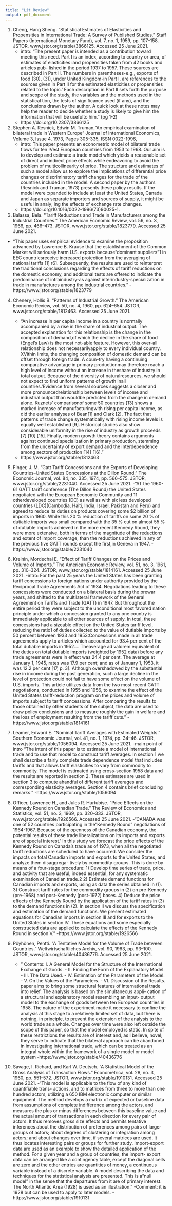 ```yaml
---
title: "Lit Review"
output: pdf_document
---
```

1)
Cheng, Hang Sheng. “Statistical Estimates of Elasticities and Propensities in International Trade: A Survey of Published Studies.” Staff Papers (International Monetary Fund), vol. 7, no. 1, 1959, pp. 107–158. JSTOR, www.jstor.org/stable/3866125. Accessed 25 June 2021.
  - intro: "The present paper is intended as a contribution toward meeting this need. Part I is an index, according to country or area, of estimates of elasticities iand propensities taken from 42 books and articles pub- lished in the period 1937 to 1957. These sources are described in Part II. The numbers in parentheses-e.g., exports of food (30), (31), under United Kingdom-in Part I, are references to the sources given in Part II for the estimated elasticities or propensities related to the topic.' Each description in Part II sets forth the purpose and scope of the study, the variables and the methods used in the statistical  tion, the tests of significance used (if any), and the conclusions drawn by the author. A quick look at these notes may help the reader to decide whether a study is likely to give him the information that will be usefulto him." (pg 1-2)
  - https://doi.org/10.2307/3866125
2)
Stephen A. Resnick, Edwin M. Truman,"An empirical examination of bilateral trade in Western Europe" Journal of International Economics, Volume 3, Issue 4, 1973, Pages 305-335, ISSN 0022-1996,
  - intro: This paper presents an econometric model of bilateral trade flows for ten !Vest European countries from 1953 to 1968. Our aim is to develop and estimate a trade model which yields a reasonable set of direct and indirect price effects while endeavoring to avoid the problem of multicollinearity of price. The structure and estimates of such a model allow us to explore the implications of differential price changes or discriminatory tariff changes for the trade of the countries included in the model. A second paper by the authors (Resnick and Truman, 1973) presents these policy results. If the model were :xpanded to include at least the United States, Canada and Japan as separate importers and sources of supply, it might be useful in analy; ing the effects of exchange rate changes. 
  - https://doi.org/10.1016/0022-1996(73)90025-1.
3) 
Balassa, Bela. “Tariff Reductions and Trade in Manufacturers among the Industrial Countries.” The American Economic Review, vol. 56, no. 3, 1966, pp. 466–473. JSTOR, www.jstor.org/stable/1823779. Accessed 25 June 2021.
  - "This paper uses empirical evidence to examine the proposition advanced by Lawrence B. Krause that the establishment of the Common Market will seriously harm U.S. exports because "dominant suppliers"1 in EEC countriesreceive increased protection from the averaging of national tariffs [1] r6]. Subsequently, the results are used to reinterpret the traditional conclusions regarding the effects of tariff reductions on the domestic economy, and additional tests are offered to indicate the predominance of intraindustry-as against interindustry-specialization in trade in manufactures among the industrial countries."
  -https://www.jstor.org/stable/1823779
4)
Chenery, Hollis B. “Patterns of Industrial Growth.” The American Economic Review, vol. 50, no. 4, 1960, pp. 624–654. JSTOR, www.jstor.org/stable/1812463. Accessed 25 June 2021.
  - "An increase in per capita income in a country is normally accompanied by a rise in the share of industrial output. The accepted explanation for this relationship is the change in the composition of demand,of which the decline in the share of food (Engel's Law) is the most not-able feature. However, this over-all relationship does not necessarilyapply to every individual country. XVithin limits, the changing composition of domestic demand can be offset through foreign trade. A coun-try having a continuing comparative advantage in primary productionmay therefore reach a high level of income without an increase in theshare of industry in total output. Because of the diversity of naturalresources, we should not expect to find uniform patterns of growth inall countries.'Evidence from several sources suggests a closer and more pronouncedrelationship between levels of income and industrial output than wouldbe predicted from the change in demand alone. Kuznets' comparisonof some 50 countries [13] shows a marked increase of manufacturingwith rising per capita income, as did the earlier analyses of Bean[1] and Clark [2]. The fact that patterns of trade change systematically with rising income levels is equally well established [9]. Historical studies also show considerable uniformity in the rise of industry as growth proceeds [7] [10] [15]. Finally, modern growth theory contains arguments against continued specialization in primary production, stemming from the uncertainty of export demand and the interdependence among sectors of production [14] [16]."
  - https://www.jstor.org/stable/1812463
5)
Finger, J. M. “Gatt Tariff Concessions and the Exports of Developing Countries--United States Concessions at the Dillon Round.” The Economic Journal, vol. 84, no. 335, 1974, pp. 566–575. JSTOR, www.jstor.org/stable/2231040. Accessed 25 June 2021.
  -"AT the 1960-61 GATT tariff conference (The Dillon Round) the United States negotiated with the European Economic Community and 11 otherdeveloped countries (DC) as well as with six less developed countries (LDC)(Cambodia, Haiti, India, Israel, Pakistan and Peru) and agreed to reduce its duties on products covering some $2 billion of imports in 1960. While this 20 % reduction of tariffs on some 20 % of dutiable imports was small compared with the 35 % cut on almost 55 % of dutiable imports achieved in the more recent Kennedy Round, they were more extensive, both in terms of the magnitude of the reductions and extent of import coverage, than the reductions achieved in any of the previous five GATT rounds except the first,in Geneva in 1947.
  -https://www.jstor.org/stable/2231040
6)
Kreinin, Mordechai E. “Effect of Tariff Changes on the Prices and Volume of Imports.” The American Economic Review, vol. 51, no. 3, 1961, pp. 310–324. JSTOR, www.jstor.org/stable/1814161. Accessed 25 June 2021.
  -intro: For the past 25 years the United States has been granting tariff concessions to foreign nations under authority provided by the Reciprocal Trade Agreements Act of 1934. Negotiations leading to these concessions were conducted on a bilateral basis during the prewar years, and shifted to the multilateral framework of the General Agreement on Tariffs and Trade (GATT) in 1947. But throughout the entire period they were subject to the unconditional most favored nation principle under which a concession granted to any one country is immediately applicable to all other sources of supply. In total, these concessions had a sizeable effect on the United States tariff level, reducing the ratio1 of duties collected to the value of dutiable imports by 50 percent between 1933 and 1953:Concessions made in all trade agreements apply to articles which accounted for 93.4 per cent of the total dutiable imports in 1952.... Theaverage ad valorem equivalent of the duties on total dutiable imports (weighted by 1952 data) before any trade agreements were in effect was 24.4 per cent. The average at January 1, 1945, rates was 17.9 per cent; and as of January 1, 1953, it was 12.2 per cent [17, p. 3]. Although overshadowed by the substantial rise in income during the past generation, such a large decline in the level of protection could not fail to have some effect on the volume of U.S. imports. This article utilizes data from the two most recent GATT negotiations, conducted in 1955 and 1956, to examine the effect of the United States tariff-reduction program on the prices and volume of imports subject to tariff concessions. After comparing the results to those obtained by other students of the subject, the data are used to draw policy conclusions and to measure roughly the gain in welfare and the loss of employment resulting from the tariff cuts."
  -https://www.jstor.org/stable/1814161
  
7)
Leamer, Edward E. “Nominal Tariff Averages with Estimated Weights.” Southern Economic Journal, vol. 41, no. 1, 1974, pp. 34–46. JSTOR, www.jstor.org/stable/1056094. Accessed 25 June 2021.
  -main point of intro "The intent of this paper is to estimate a model of international trade and to use that model to construct tariff averages. In section 1 we shall describe a fairly complete trade dependence model that includes tariffs and that allows tariff elasticities to vary from commodity to commodity. The model is estimated using cross-section 1958 data and the results are reported in section 2. These estimates are used in section 3 to compute ahandful of different tariff averages and corresponding elasticity averages. Section 4 contains brief concluding remarks."
  -https://www.jstor.org/stable/1056094
8)
Officer, Lawrence H., and Jules R. Hurtubise. “Price Effects on the Kennedy Round on Canadian Trade.” The Review of Economics and Statistics, vol. 51, no. 3, 1969, pp. 320–333. JSTOR, www.jstor.org/stable/1926566. Accessed 25 June 2021.
  -"CANADA was one of 52 countries participating in the "Kennedy Round" negotiations of 1964-1967. Because of the openness of the Canadian economy, the potential results of these trade liberalizations on its imports and exports are of special interest.' In this study we forecast the price effects of the Kennedy Round on Canada's trade as of 1973, when all the negotiated tariff reductions are scheduled to have occurred. We consider the impacts on total Canadian imports and exports to the United States, and analyze them disaggrega- tively by commodity groups. This is done by means of a four-stage procedure: 1) Develop time series of trade, price, and activity that are useful, indeed essential, for any systematic examination of Canadian trade.2 2) Estimate demand functions for Canadian imports and exports, using as data the series obtained in (1). 3) Construct tariff rates for the commodity groups in (2) on pre-Kennedy (pre-1968) and post-Kennedy (post-1972) bases. 4) Deduce the price effects of the Kennedy Round by the application of the tariff rates in (3) to the demand functions in (2). In section II we discuss the specification and estimation of the demand functions. We present estimated equations for Canadian imports in section III and for exports to the United States in section IV. These equations and some especially constructed data are applied to calculate the effects of the Kennedy Round in section V."
  -https://www.jstor.org/stable/1926566
9)
Pöyhönen, Pentti. “A Tentative Model for the Volume of Trade between Countries.” Weltwirtschaftliches Archiv, vol. 90, 1963, pp. 93–100. JSTOR, www.jstor.org/stable/40436776. Accessed 25 June 2021.
  - " Contents: I. A General Model for the Structure of the International Exchange of Goods. - II. Finding the Form of the Explanatory Model. - III. The Data Used. - IV. Estimation of the Parameters of the Model. - V. On the Values of the Parameters. - VI. Discussion of the Results. paper aims to bring some structural features of international trade into relief. The analysis is based on the simultaneous appli- cation of a structural and explanatory model resembling an input- output model to the exchange of goods between ten European countries in 1958. The nature of the experiment made it necessary to confine the analysis at this stage to a relatively limited set of data, but there is nothing, in principle, to prevent the extension of the analysis to the world trade as a whole. Changes over time were also left outside the scope of this paper, so that the model employed is static. In spite of these restrictions the results are of interest and, as I believe, novel; they serve to indicate that the bilateral approach can be abandoned in investigating international trade, which can be treated as an integral whole within the framework of a single model or model system
  -https://www.jstor.org/stable/40436776
10)
Savage, I. Richard, and Karl W. Deutsch. “A Statistical Model of the Gross Analysis of Transaction Flows.” Econometrica, vol. 28, no. 3, 1960, pp. 551–572. JSTOR, www.jstor.org/stable/1910131. Accessed 25 June 2021.
  -"This model is applicable to the flow of any kind of quantifiable trans- actions, and to matrices from three to more than one hundred actors, utilizing a 650 IBM electronic computer or similar equipment. The method develops a matrix of expected or baseline data from assumptions of complete indifference among the actors, and measures the plus or minus differences between this baseline value and the actual amount of transactions in each direction for every pair of actors. It thus removes gross size effects and permits tentative inferences about the distribution of preferences among pairs of larger groups of actors; about degrees of clustering or integration among actors; and about changes over time, if several matrices are used. It thus locates interesting pairs or groups for further study. Import-export data are used as an example to show the detailed application of the method. For a given year and a group of countries, the import- export data can be arranged like a contingency table, except the diagonal cells are zero and the other entries are quantities of money, a continuous variable instead of a discrete variable. A model describing the data and techniques for the statistical analysis are presented. This is a "null model" in the sense that the departures from it are of primary interest. The North Atlantic Area (1928) is used as an illustration."
  -Comment: it is 1928 but can be used to apply to later models. 
  -https://www.jstor.org/stable/1910131